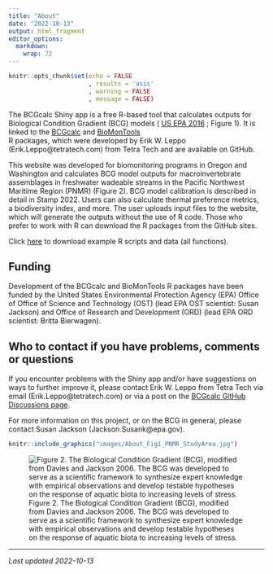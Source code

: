 ```yaml
---
title: "About"
date: "2022-10-13"
output: html_fragment
editor_options: 
  markdown: 
    wrap: 72
---
```


```r
knitr::opts_chunk$set(echo = FALSE
                      , results = 'asis'
                      , warning = FALSE
                      , message = FALSE)
```

The BCGcalc Shiny app is a free R-based tool that calculates outputs for 
Biological Condition Gradient (BCG) models (
<a href="https://www.epa.gov/sites/default/files/2016-02/documents/bcg-practioners-guide-report.pdf" target="_blank">US EPA 2016</a>
; Figure 1). It is linked to the 
<a href="https://github.com/leppott/BCGcalc" target="_blank">BCGcalc</a> 
and 
<a href="https://github.com/leppott/BioMonTools" target="_blank">BioMonTools</a>  
R packages, which were developed by Erik W. Leppo (Erik.Leppo@tetratech.com) 
from Tetra Tech and are available on GitHub. 

This website was developed for biomonitoring programs in Oregon and Washington 
and calculates BCG model outputs for macroinvertebrate assemblages in freshwater
wadeable streams in the Pacific Northwest Maritime Region (PNMR) (Figure 2). BCG
model calibration is described in detail in Stamp 2022.  Users can also 
calculate thermal preference metrics, a biodiversity index, and more. The user 
uploads input files to the website, which will generate the outputs without the 
use of R code. Those who prefer to work with R can download the R packages from 
the GitHub sites.  

Click [here](links\examples_all.zip) to download example R scripts and data (all
functions).

## Funding 
Development of the BCGcalc and BioMonTools R packages have been funded by the 
United States Environmental Protection Agency (EPA) Office of Office of Science 
and Technology (OST) (lead EPA OST scientist: Susan Jackson) and Office of 
Research and Development (ORD) (lead EPA ORD scientist: Britta Bierwagen). 

## Who to contact if you have problems, comments or questions

If you encounter problems with the Shiny app and/or have suggestions on ways to
further improve it, please contact Erik W. Leppo from Tetra Tech via email (Erik.Leppo@tetratech.com) or via a post on the 
<a href="https://github.com/leppott/BCGcalc/discussions" target="_blank">BCGcalc GitHub Discussions page</a>.

For more information on this project, or on the BCG in general, please contact 
Susan Jackson (Jackson.Susank@epa.gov).

```r
knitr::include_graphics("images/About_Fig1_PNMR_StudyArea.jpg")
```

![Figure 2. The Biological Condition Gradient (BCG), modified from Davies and Jackson 2006. The BCG was developed to serve as a scientific framework to synthesize expert knowledge with empirical observations and develop testable hypotheses on the response of aquatic biota to increasing levels of stress.](images/About_Fig2_BCG.jpg)

---

*Last updated 2022-10-13*
